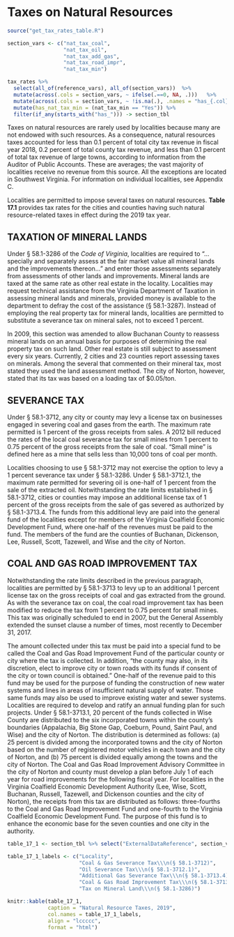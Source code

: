 # Taxes on Natural Resources

```r
source("get_tax_rates_table.R")

section_vars <- c("nat_tax_coal",
                  "nat_tax_oil",
                  "nat_tax_add_gas",
                  "nat_tax_road_impr",
                  "nat_tax_min")

tax_rates %>% 
  select(all_of(reference_vars), all_of(section_vars))  %>%
  mutate(across(.cols = section_vars, ~ ifelse(.==0, NA, .)))   %>%             # Convert zero values to NA's
  mutate(across(.cols = section_vars, ~ !is.na(.), .names = "has_{.col}")) %>%
  mutate(has_nat_tax_min = (nat_tax_min == "Yes")) %>%
  filter(if_any(starts_with("has_"))) -> section_tbl
```

Taxes on natural resources  are  rarely  used  by  localities  because many are not endowed with such resources. As a consequence, natural resources taxes accounted for less than 0.1 percent of total city tax revenue in fiscal year 2018, 0.2  percent of total county tax revenue, and less than 0.1 percent of total tax revenue of large towns, according to information from the Auditor of Public Accounts. These are averages; the vast majority of localities receive no revenue from this source. All the exceptions are located in Southwest Virginia. For information on individual localities, see Appendix C.

Localities  are  permitted  to  impose  several  taxes  on  natural resources. **Table 17.1** provides tax rates for the cities and counties having such natural resource-related taxes in effect during the 2019 tax year.

## TAXATION OF MINERAL LANDS

Under § 58.1-3286 of the *Code of Virginia*, localities are required to “...specially and separately assess at the fair market value all mineral lands and the improvements thereon...” and enter those assessments separately from assessments of other lands and improvements. Mineral lands are taxed at the same rate as other real estate in the locality. Localities may request technical assistance from the Virginia Department of Taxation in assessing mineral lands and minerals, provided money is available to the department to defray the cost of the assistance (§ 58.1-3287). Instead of employing the real property tax for mineral lands, localities are permitted to substitute a severance tax on mineral sales, not to exceed 1 percent.

In 2009, this section was amended to allow Buchanan County to reassess mineral  lands  on  an  annual  basis  for  purposes of determining the real property tax on such land. Other real estate is still subject to assessment every six years. Currently, 2 cities and 23 counties report assessing taxes on minerals. Among the several that commented on their mineral tax, most stated they used the land assessment method. The city of Norton, however, stated that its tax was based on a loading tax of $0.05/ton.

## SEVERANCE TAX

Under § 58.1-3712, any city or county may levy a license tax on businesses engaged in severing coal and gases from the earth. The maximum rate permitted is 1 percent of the gross receipts from sales. A 2012 bill reduced the rates of the local coal severance tax for small mines from 1 percent to 0.75 percent of the gross receipts from the sale of  coal. “Small mine” is defined here as a mine that sells less than 10,000 tons of coal per month. 

Localities choosing to use § 58.1-3712 may not exercise the option to levy a 1 percent severance tax under § 58.1-3286.  Under  §  58.1-3712.1,  the  maximum  rate  permitted  for severing oil is one-half of 1 percent from the sale of the extracted oil. Notwithstanding the rate limits established in §  58.1-3712,  cities  or  counties  may  impose  an  additional  license tax of 1 percent of the gross receipts from the sale of gas severed as authorized by § 58.1-3713.4. The funds from this additional levy are paid into the general fund of the localities except for members of the Virginia Coalfield Economic Development Fund, where one-half of the revenues must be paid to the fund. The members of the fund are the counties of Buchanan, Dickenson, Lee, Russell, Scott, Tazewell, and Wise and the city of Norton. 

## COAL AND GAS ROAD IMPROVEMENT TAX

Notwithstanding  the  rate  limits  described  in  the  previous  paragraph, localities are permitted by § 58.1-3713 to levy up to an additional 1 percent license tax on the gross receipts of coal and gas extracted from the ground. As with the severance tax on coal, the coal road improvement tax has been modified to reduce the tax from 1 percent to 0.75 percent for small mines. This tax was originally scheduled to end in 2007, but the General Assembly extended the sunset clause a number of times, most recently to December 31, 2017.

The  amount  collected  under  this  tax  must  be  paid  into  a  special  fund  to  be  called  the  Coal  and  Gas  Road  Improvement Fund of the particular county or city where the  tax  is  collected.  In  addition,  “the  county  may  also,  in  its discretion, elect to improve city or town roads with its funds  if  consent  of  the  city  or  town  council  is  obtained.”  One-half  of  the  revenue  paid  to  this  fund  may  be  used  for  the  purpose  of  funding  the  construction  of  new  water  systems  and  lines  in  areas  of  insufficient  natural  supply  of water. Those same funds may also be used to improve existing water and sewer systems. Localities are required to develop and ratify an annual funding plan for such projects. Under § 58.1-3713.1, 20 percent of the funds collected in Wise County are distributed to the six incorporated towns within  the  county’s  boundaries  (Appalachia,  Big  Stone Gap,  Coeburn,  Pound,  Saint  Paul,  and  Wise)  and  the  city  of  Norton.  The  distribution  is  determined  as  follows:  (a)  25  percent  is  divided  among  the  incorporated  towns  and  the city of Norton based on the number of registered motor vehicles  in  each  town  and  the  city  of  Norton,  and  (b)  75  percent is divided equally among the towns and the city of Norton.  The  Coal  and  Gas  Road  Improvement  Advisory  Committee in the city of Norton and county must develop a plan  before  July  1  of  each  year  for  road  improvements for the following fiscal year. For localities in the Virginia Coalfield  Economic Development  Authority  (Lee,  Wise,  Scott, Buchanan, Russell, Tazewell, and Dickenson counties and the city of Norton), the receipts from this tax are distributed  as  follows:  three-fourths  to  the  Coal  and  Gas  Road  Improvement  Fund  and  one-fourth  to  the  Virginia  Coalfield Economic Development Fund. The purpose of this fund is to enhance the economic base for the seven counties and one city in the authority. 


```r
table_17_1 <- section_tbl %>% select("ExternalDataReference", section_vars)

table_17_1_labels <- c("Locality",
                       "Coal & Gas Severance Tax\\\n(§ 58.1-3712)",
                       "Oil Severance Tax\\\n(§ 58.1-3712.1)",
                       "Additional Gas Severance Tax\\\n(§ 58.1-3713.4)", 
                       "Coal & Gas Road Improvement Tax\\\n(§ 58.1-3713)", 
                       "Tax on Mineral Land\\\n(§ 58.1-3286)")

knitr::kable(table_17_1, 
             caption = "Natural Resource Taxes, 2019", 
             col.names = table_17_1_labels, 
             align = "lccccc",
             format = "html")
```
